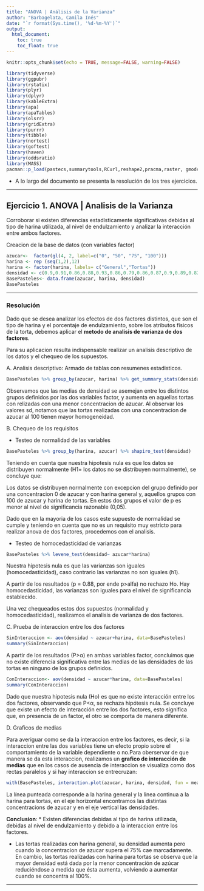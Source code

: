 ---
title: "ANOVA | Análisis de la Varianza"
author: "Barbagelata, Camila Inés"
date: "`r format(Sys.time(), '%d-%m-%Y')`"
output:
  html_document:
    toc: true
    toc_float: true
---

```{r setup, include=FALSE, echo=FALSE}
knitr::opts_chunk$set(echo = TRUE, message=FALSE, warning=FALSE)
```

 
```{r, echo=FALSE}
library(tidyverse)
library(ggpubr)
library(rstatix)
library(plyr)
library(dplyr)
library(kableExtra)
library(apa)
library(apaTables)
library(olsrr) 
library(gridExtra)
library(purrr)
library(tibble)
library(nortest)
library(goftest)
library(haven)
library(oddsratio)
library(MASS)
pacman::p_load(pastecs,summarytools,RCurl,reshape2,pracma,raster, gmodels,DescTools, reshape2, Hmisc, fastDummies)
```


* A lo largo del documento se presenta la resolución de los tres ejercicios.

---

## Ejercicio 1. ANOVA  | Analisis de la Varianza

Corroborar si existen diferencias estadísticamente significativas debidas al tipo de harina utilizada, al nivel de endulzamiento y analizar la interacción   entre ambos factores.

Creacion de la base de datos (con variables factor)
```{r, echo=true}
azucar<-  factor(gl(4, 2, label=c("0", "50", "75", "100")))
harina <- rep (seq(1,2),12)
harina <- factor(harina, labels= c("General","Tortas"))
densidad <- c(0.9,0.91,0.86,0.88,0.93,0.86,0.79,0.86,0.87,0.9,0.89,0.82,0.88,0.85,0.82,0.85,0.9,0.8,0.91,0.83,0.87,0.8,0.8,0.85)
BasePasteles<- data.frame(azucar, harina, densidad)
BasePasteles
```
---

### Resolución

Dado que se desea analizar los efectos de dos factores distintos, que son el tipo de harina y el porcentaje de endulzamiento, sobre los atributos físicos de la torta, debemos aplicar el **metodo de analisis de varianza de dos factores**. 

Para su aplicacion resulta indispensable realizar un analisis descriptivo de los datos y el chequeo de los supuestos. 

A. Analisis descriptivo: Armado de tablas con resumenes estadisticos. 
```{r}
BasePasteles %>% group_by(azucar, harina) %>% get_summary_stats(densidad,type="mean_sd")
```
Observamos que las medias de densidad se asemejan entre los distintos grupos definidos por las dos variables factor, y aumenta en aquellas tortas con relizadas con una menor concentracion de azucar. 
Al observar los valores sd, notamos que las tortas realizadas con una concentracion de azucar al 100 tienen mayor homogeneidad. 

B. Chequeo de los requisitos  

* Testeo de normalidad de las variables
```{r testeo de normalidad, echo=TRUE}
BasePasteles %>% group_by(harina, azucar) %>% shapiro_test(densidad)
```
Teniendo en cuenta que nuestra hipotesis nula es que los datos se distribuyen normalmente (H1= los datos no se distribuyen normalmente), se concluye que:

Los datos se distribuyen normalmente con excepcion del grupo definido por una concentracion 0 de azucar y con harina general y, aquellos grupos con 100 de azucar y harina de tortas. En estos dos grupos el valor de p es menor al nivel de significancia razonable (0,05). 

Dado que en la mayoria de los casos este supuesto de normalidad se cumple y teniendo en cuenta que no es un requisito muy estricto para realizar anova de dos factores, procedemos con el analisis.

* Testeo de homocedasticidad de varianzas
```{r}
BasePasteles %>% levene_test(densidad~ azucar*harina)
```
Nuestra hipotesis nula es que las varianzas son iguales (homocedasticidad), caso contrario las varianzas no son iguales (h1). 

A partir de los resultados (p = 0.88, por ende p>alfa) no rechazo Ho. Hay homocedasticidad, las varianzas son iguales para el nivel de significancia establecido. 

Una vez chequeados estos dos supuestos (normalidad y homocedasticidad), realizamos el analisis de varianza de dos factores. 

C. Prueba de interaccion entre los dos factores

```{r ANOVA DE DOS FACTORES SIN INTERACCION}
SinInteraccion <- aov(densidad ~ azucar+harina, data=BasePasteles)
summary(SinInteraccion)
```
A partir de los resultados (P>α) en ambas variables factor, concluimos que no existe diferencia significativa entre las medias de las densidades de las tortas en ninguno de los grupos definidos. 

```{r ANOVA DE DOS FACTORES CON INTERACCION}
ConInteraccion<- aov(densidad ~ azucar*harina, data=BasePasteles)
summary(ConInteraccion)
```

Dado que nuestra hipotesis nula (Ho) es que no existe interacción entre los dos factores, observando que P<α, se rechaza hipótesis nula. Se concluye que existe un efecto de interacción entre los dos factores, esto significa que, en presencia de un factor, el otro se comporta de manera diferente.  

D. Graficos de medias

Para averiguar como se da la interaccion entre los factores, es decir, si la interaccion entre las dos variables tiene un efecto propio sobre el comportamiento de la variable dependiente o no.Para oberservar de que manera se da esta interaccion, realizamos un **grafico de interacción de medias** que en los casos de ausencia de interaccion se visualiza como dos rectas paralelos y si hay interaccion se entrecruzan: 

```{r grarico de interaccion}
with(BasePasteles, interaction.plot(azucar, harina, densidad, fun = mean, main = "Grafico de interaccion", xlab = "azúcar", ylab = "Densidad"))
```

La línea punteada corresponde a la harina general y la linea continua a la harina para tortas, en el eje horizontal encontramos las distintas concentracions de azucar y en el eje vertical las densidades. 


**Conclusion**: 
 * Existen diferencias debidas al tipo de harina utilizada, debidas al nivel de endulzamiento y debido a la interaccion entre los factores. 

 * Las tortas realizadas con harina general, su densidad aumenta pero cuando la concentracion de azucar supera el 75% cae marcadamente. En cambio, las tortas realizadas con harina para tortas se observa que la mayor densidad está dada por la menor concentración de azúcar reduciéndose a medida que ésta aumenta, volviendo a aumentar cuando se concentra al 100%. 

---    

